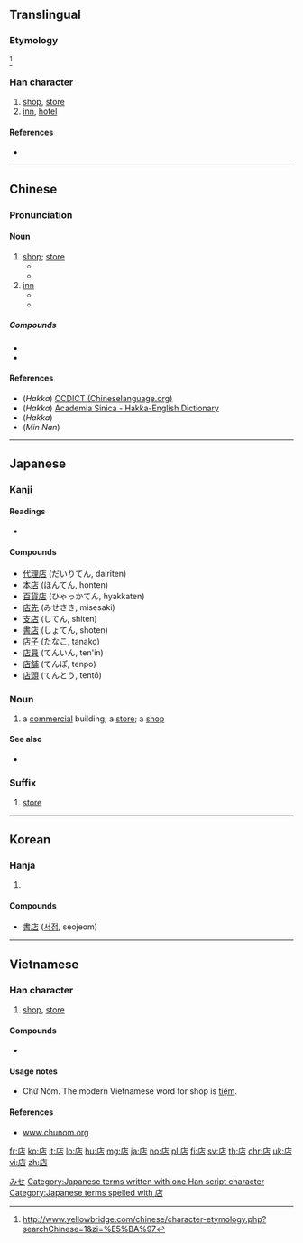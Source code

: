 {{also|坫}}
==Translingual==
{{stroke order|strokes=8}}

===Etymology===
{{Han compound|ls=psc|广|占|c1=s|c2=p|t1=lean-to}}<ref>http://www.yellowbridge.com/chinese/character-etymology.php?searchChinese=1&zi=%E5%BA%97</ref>

===Han character===
{{Han char|rn=53|rad=广|as=05|sn=8|four=00261|canj=IYR|ids=⿸广占}}

# [[shop]], [[store]]
# [[inn]], [[hotel]]

====References====
<references/>
* {{Han ref|kx=0344.110|dkj=09267|dj=0654.010|hdz=20876.060|uh=5E97|ud=24215|bh=A9B1|bd=43441}}

----

==Chinese==
{{zh-forms}}

===Pronunciation===
{{zh-pron
|m=diàn
|c=dim3
|h=pfs=tìam;gd=tiam<sup>5</sup>;hpy=diam4
|mn=tiàm
|w=
|mc=y
|oc=y
|ma=|ma2=
|cat=n
}}

====Noun====
{{zh-noun|mw=家}}

# [[shop]]; [[store]]
#* {{zh-usex|上 禮拜 我 在 那 家 店 買 了 一 件 新 外套|I got a new coat in that store last week.}}
#* {{zh-usex|那 家 店 有 很 多 家具 可 供 挑選。|That store has a good selection of furniture.}}
# [[inn]]
#* {{zh-usex|客店|small hotel, inn}}
#* {{zh-usex|旅店|small hotel, inn}}

=====Compounds=====
* {{zh-l|飯店|fàndiàn|restaurant}}
* {{zh-l|酒店|tr=jiǔdiàn}}

====References====
* (''Hakka'') [http://www.chinalanguage.com/dictionaries/?mode=view&view=chardict&query=%E5%BA%97 CCDICT (Chineselanguage.org)]
* (''Hakka'') [http://minhakka.ling.sinica.edu.tw/bkg/hakyin/search.php?DETAIL=1&LIMIT=id=43980&dbname=su_tian_1&graph=2 Academia Sinica - Hakka-English Dictionary]
* (''Hakka'') {{R:hak:Lau 1997}}
* (''Min Nan'') {{thcwd|3836}}

----

==Japanese==

===Kanji===
{{ja-kanji|grade=2|rs=广05}}

====Readings====
* {{ja-readings
|on=[[てん]] (ten) < [[てむ]] (temu)
|kun=[[みせ]] (mise), [[たな]] (tana)}}

====Compounds====
* [[代理店]] (だいりてん, dairiten)
* [[本店]] (ほんてん, honten)
* [[百貨店]] (ひゃっかてん, hyakkaten)
* [[店先]] (みせさき, misesaki)
* [[支店]] (してん, shiten)
* [[書店]] (しょてん, shoten)
* [[店子]] (たなこ, tanako)
* [[店員]] (てんいん, ten'in)
* [[店舗]] (てんぽ, tenpo)
* [[店頭]] (てんとう, tentō)

===Noun===
{{ja-noun|みせ}}

# a [[commercial]] building; a [[store]]; a [[shop]]

====See also====
* {{l|ja|ショップ|tr=shoppu}}

===Suffix===
{{ja-pos|suffix|てん}}

# [[store]]

[[Category:1000 Japanese basic words|みせ]]
[[Category:Japanese terms written with one Han script character]]
[[Category:Japanese terms spelled with 店]]

----

==Korean==

===Hanja===
{{ko-hanja|hangeul=점|rv=jeom|mr=chŏm}}

# {{defn|lang=ko|sort=广05}}

====Compounds====
* [[書店]] ([[서점]], seojeom)

----

==Vietnamese==

===Han character===
{{vi-hantu|[[điếm]], [[đám]], [[điệm]], [[tiệm]], [[đêm]], [[xóm]]|rs=广05}}

# [[shop]], [[store]]

====Compounds====
* {{l|vi|店𫗒|tr=[[tiệm ăn]]}}

====Usage notes====
* Chữ Nôm. The modern Vietnamese word for shop is [[tiệm]].

====References====
* [http://www.chunom.org/pages/店 www.chunom.org]

[[fr:店]]
[[ko:店]]
[[it:店]]
[[lo:店]]
[[hu:店]]
[[mg:店]]
[[ja:店]]
[[no:店]]
[[pl:店]]
[[fi:店]]
[[sv:店]]
[[th:店]]
[[chr:店]]
[[uk:店]]
[[vi:店]]
[[zh:店]]